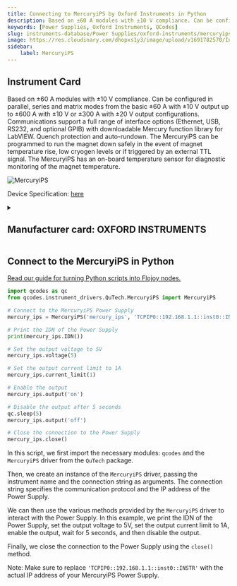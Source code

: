 ```yaml
---
title: Connecting to MercuryiPS by Oxford Instruments in Python
description: Based on ±60 A modules with ±10 V compliance. Can be configured in parallel, series and matrix modes from the basic ±60 A with ±10 V output up to ±600 A with ±10 V or ±300 A with ±20 V output configurations. Communications support a full range of interface options (Ethernet, USB, RS232, and optional GPIB) with downloadable Mercury function library for LabVIEW. Quench protection and auto-rundown. The MercuryiPS can be programmed to run the magnet down safely in the event of magnet temperature rise, low cryogen levels or if triggered by an external TTL signal. The MercuryiPS has an on-board temperature sensor for diagnostic monitoring of the magnet temperature.
keywords: [Power Supplies, Oxford Instruments, QCodes] 
slug: instruments-database/Power Supplies/oxford-instruments/mercuryips 
image: https://res.cloudinary.com/dhopxs1y3/image/upload/v1691782570/Instruments/Power%20Supplies/MercuryiPS/MercuryiPS.png
sidebar:
    label: MercuryiPS 
---
```



## Instrument Card

Based on ±60 A modules with ±10 V compliance.
Can be configured in parallel, series and matrix modes from the basic ±60 A with ±10 V output up to ±600 A with ±10 V or ±300 A with ±20 V output configurations.
Communications support a full range of interface options (Ethernet, USB, RS232, and optional GPIB) with downloadable Mercury function library for LabVIEW.
Quench protection and auto-rundown. The MercuryiPS can be programmed to run the magnet down safely in the event of magnet temperature rise, low cryogen levels or if triggered by an external TTL signal.
The MercuryiPS has an on-board temperature sensor for diagnostic monitoring of the magnet temperature.

![MercuryiPS](https://res.cloudinary.com/dhopxs1y3/image/upload/v1691782570/Instruments/Power%20Supplies/MercuryiPS/MercuryiPS.png)

Device Specification: [here](/instruments-database/all-instruments)

<details style={{ marginTop: "15px"}}>
<summary><h2 style={{display:'inline'}}>Manufacturer card: OXFORD INSTRUMENTS</h2></summary>

![OXFORD INSTRUMENTS](https://res.cloudinary.com/dhopxs1y3/image/upload/v1692806167/Instruments/Vendor%20Logos/Oxford_Instruments.png)

Oxford Instruments plc is a United Kingdom manufacturing and research company that designs and manufactures tools and systems for industry and research. The company is headquartered in Abingdon, Oxfordshire, England, with sites in the United Kingdom, United States, Europe, and Asia.[2] It is listed on the London Stock Exchange and is a constituent of the FTSE 250 Index.[3]

- Headquarters: Abingdon, United Kingdom
- Yearly Revenue (millions, USD): 367.3
- Vendor Website: [here](https://www.oxinst.com/)

</details>


<FeaturedInstrumentVideo category="POWER_SUPPLIES" />

## Connect to the MercuryiPS in Python

[Read our guide for turning Python scripts into Flojoy nodes.](https://docs.flojoy.ai/contribution/blocks/custom-flojoy-block/)



<Tabs>
<TabItem value="Flojoy" label="Flojoy" className="flojoy-instrument-tabs">

<SectionsCard category="POWER_SUPPLIES" manufacturer="Oxford Instruments"></SectionsCard>

</TabItem>
<TabItem value="QCodes" label="QCodes">


```python
import qcodes as qc
from qcodes.instrument_drivers.QuTech.MercuryiPS import MercuryiPS

# Connect to the MercuryiPS Power Supply
mercury_ips = MercuryiPS('mercury_ips', 'TCPIP0::192.168.1.1::inst0::INSTR')

# Print the IDN of the Power Supply
print(mercury_ips.IDN())

# Set the output voltage to 5V
mercury_ips.voltage(5)

# Set the output current limit to 1A
mercury_ips.current_limit(1)

# Enable the output
mercury_ips.output('on')

# Disable the output after 5 seconds
qc.sleep(5)
mercury_ips.output('off')

# Close the connection to the Power Supply
mercury_ips.close()
```

In this script, we first import the necessary modules: `qcodes` and the `MercuryiPS` driver from the `QuTech` package.

Then, we create an instance of the `MercuryiPS` driver, passing the instrument name and the connection string as arguments. The connection string specifies the communication protocol and the IP address of the Power Supply.

We can then use the various methods provided by the `MercuryiPS` driver to interact with the Power Supply. In this example, we print the IDN of the Power Supply, set the output voltage to 5V, set the output current limit to 1A, enable the output, wait for 5 seconds, and then disable the output.

Finally, we close the connection to the Power Supply using the `close()` method.

Note: Make sure to replace `'TCPIP0::192.168.1.1::inst0::INSTR'` with the actual IP address of your MercuryiPS Power Supply.

</TabItem>
</Tabs>